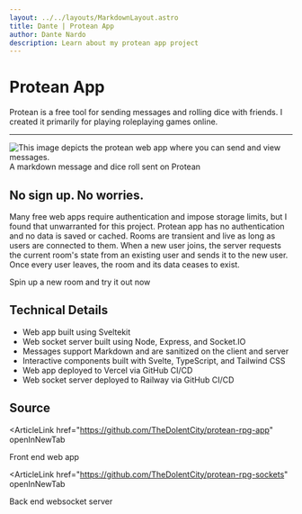 ```yaml
---
layout: ../../layouts/MarkdownLayout.astro
title: Dante | Protean App
author: Dante Nardo
description: Learn about my protean app project
---
```



# Protean App

Protean is a free tool for sending messages and rolling dice with friends. I created it primarily for playing roleplaying games online.

---

<ArticleImage>
  <Image src={Protean} alt="This image depicts the protean web app where you can send and view messages." />
</ArticleImage>
<ArticleCaption>A markdown message and dice roll sent on Protean</ArticleCaption>

## No sign up. No worries.

Many free web apps require authentication and impose storage limits, but I found that unwarranted for this project. Protean app has no authentication and no data is saved or cached. Rooms are transient and live as long as users are connected to them. When a new user joins, the server requests the current room's state from an existing user and sends it to the new user. Once every user leaves, the room and its data ceases to exist.

<ArticleLink href="https://proteanrpg.com" openInNewTab>
  Spin up a new room and try it out now
</ArticleLink>

## Technical Details

- Web app built using <Badge>Sveltekit</Badge>
- Web socket server built using <Badge>Node</Badge>, <Badge>Express</Badge>, and <Badge>Socket.IO</Badge>
- Messages support <Badge>Markdown</Badge> and are sanitized on the client and server
- Interactive components built with <Badge>Svelte</Badge>, <Badge>TypeScript</Badge>, and <Badge>Tailwind CSS</Badge>
- Web app deployed to <Badge>Vercel</Badge> via <Badge>GitHub</Badge> CI/CD
- Web socket server deployed to <Badge>Railway</Badge> via <Badge>GitHub</Badge> CI/CD

## Source

<ArticleLink
  href="https://github.com/TheDolentCity/protean-rpg-app"
  openInNewTab
>
  Front end web app
</ArticleLink>

<ArticleLink
  href="https://github.com/TheDolentCity/protean-rpg-sockets"
  openInNewTab
>
  Back end websocket server
</ArticleLink>
